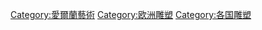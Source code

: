 {{CatAutoTOC}}
{{Commons category|Sculptures in Ireland}}

[[Category:愛爾蘭藝術|Category:愛爾蘭藝術]]
[[Category:欧洲雕塑|Category:欧洲雕塑]]
[[Category:各国雕塑|Category:各国雕塑]]